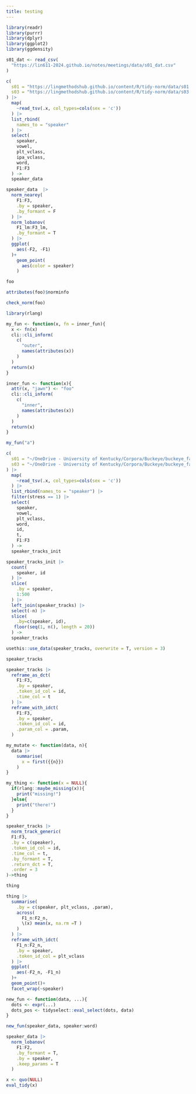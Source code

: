 ```yaml
---
title: testing
---
```


```r
library(readr)
library(purrr)
library(dplyr)
library(ggplot2)
library(ggdensity)

s01_dat <- read_csv(
  "https://lin611-2024.github.io/notes/meetings/data/s01_dat.csv"
) 
```

```r
c(
  s01 = "https://lingmethodshub.github.io/content/R/tidy-norm/data/s01.txt",
  s03 = "https://lingmethodshub.github.io/content/R/tidy-norm/data/s03.txt"
) |> 
  map(
    ~read_tsv(.x, col_types=cols(sex = 'c'))
  ) |> 
  list_rbind(
    names_to = "speaker"
  ) |> 
  select(
    speaker, 
    vowel, 
    plt_vclass,
    ipa_vclass,
    word,
    F1:F3
  ) ->
  speaker_data
```

```r
speaker_data  |>
  norm_nearey(
    F1:F3,
    .by = speaker,
    .by_formant = F
  ) |> 
  norm_lobanov(
    F1_lm:F3_lm,
    .by_formant = T
  ) |> 
  ggplot(
    aes(-F2, -F1)
  )+
    geom_point(
      aes(color = speaker)
    )
```

```r
foo
```

```r
attributes(foo)$norminfo
```

```r
check_norm(foo)
```

```r
library(rlang)
```

```r
my_fun <- function(x, fn = inner_fun){
  x <- fn(x)
  cli::cli_inform(
    c(
      "outer",
      names(attributes(x))
    )
  )
  return(x)
}

inner_fun <- function(x){
  attr(x, "jawn") <- "foo"
  cli::cli_inform(
    c(
      "inner",
      names(attributes(x))
    )
  )
  return(x)
}
```

```r
my_fun("a")
```

```r
c(
  s01 = "~/OneDrive - University of Kentucky/Corpora/Buckeye/buckeye_fave/s01.tracks",
  s03 = "~/OneDrive - University of Kentucky/Corpora/Buckeye/buckeye_fave/s03.tracks"
) |>
  map(
    ~read_tsv(.x, col_types=cols(sex = 'c'))
  ) |>
  list_rbind(names_to = "speaker") |> 
  filter(stress == 1) |>
  select(
    speaker,
    vowel,
    plt_vclass,
    word,
    id,
    t,
    F1:F3
  ) ->
  speaker_tracks_init
```

```r
speaker_tracks_init |> 
  count(
    speaker, id
  ) |> 
  slice(
    .by = speaker,
    1:500
  ) |> 
  left_join(speaker_tracks) |> 
  select(-n) |> 
  slice(
    .by=c(speaker, id),
   floor(seq(1, n(), length = 20))
  ) -> 
  speaker_tracks
```

```r
usethis::use_data(speaker_tracks, overwrite = T, version = 3)
```

```r
speaker_tracks
```

```r
speaker_tracks |> 
  reframe_as_dct(
    F1:F3,
    .by = speaker,
    .token_id_col = id,
    .time_col = t
  ) |> 
  reframe_with_idct(
    F1:F3,
    .by = speaker,
    .token_id_col = id,
    .param_col = .param,
  )
```

```r
my_mutate <- function(data, n){
  data |> 
    summarise(
      x = first({{n}})
    )
}
```

```r
my_thing <- function(x = NULL){
  if(rlang::maybe_missing(x)){
    print("missing!")
  }else{
    print("there!")
  }
}
```

```r
speaker_tracks |> 
  norm_track_generic(
  F1:F3,
  .by = c(speaker),
  .token_id_col = id,
  .time_col = t,
  .by_formant = T,
  .return_dct = T,
  .order = 3
)->thing

thing 
```


```r
thing |> 
  summarise(
    .by = c(speaker, plt_vclass, .param),
    across(
      F1_n:F2_n,
      \(x) mean(x, na.rm =T )
    )
  ) |> 
  reframe_with_idct(
    F1_n:F2_n,
    .by = speaker,
    .token_id_col = plt_vclass
  ) |> 
  ggplot(
    aes(-F2_n, -F1_n)
  )+
  geom_point()+
  facet_wrap(~speaker)
```
```r
new_fun <- function(data, ...){
  dots <- expr(...)
  dots_pos <- tidyselect::eval_select(dots, data)
}

new_fun(speaker_data, speaker:word)
```

```r
speaker_data |> 
  norm_lobanov(
    F1:F2,
    .by_formant = T,
    .by = speaker,
    .keep_params = T
  ) 
```

```r
x <- quo(NULL)
eval_tidy(x)
```

